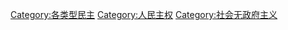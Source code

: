{{Commonscat|Direct democracy}}

[[Category:各类型民主|Category:各类型民主]]
[[Category:人民主权|Category:人民主权]]
[[Category:社会无政府主义|Category:社会无政府主义]]